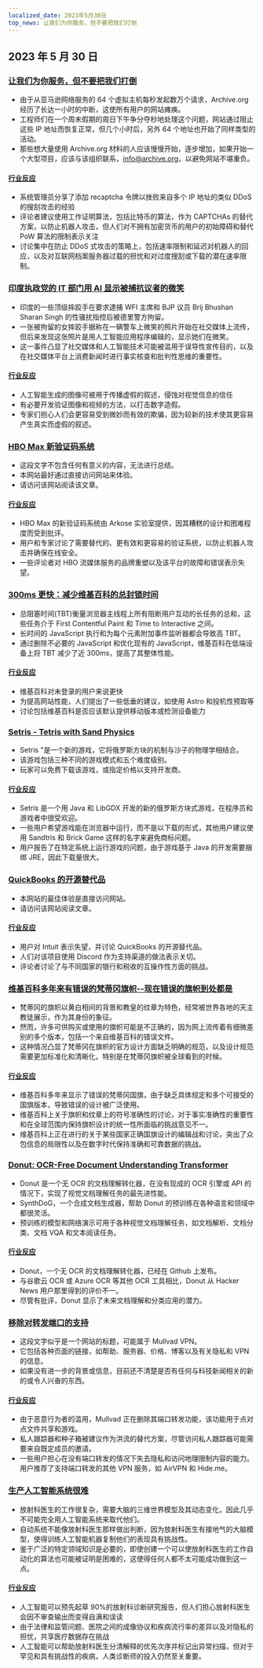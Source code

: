 ```yaml
---
localized_date: 2023年5月30日
top_news: 让我们为你服务，但不要把我们打倒
---
```


## 2023 年 5 月 30 日

### [让我们为你服务，但不要把我们打倒](https://blog.archive.org/2023/05/29/let-us-serve-you-but-dont-bring-us-down/)

- 由于从亚马逊网络服务的 64 个虚拟主机每秒发起数万个请求，Archive.org 经历了长达一小时的中断，这使所有用户的网站瘫痪。
- 工程师们在一个周末假期的周日下午争分夺秒地处理这个问题，网站通过阻止这些 IP 地址而恢复正常，但几个小时后，另外 64 个地址也开始了同样类型的活动。
- 那些想大量使用 Archive.org 材料的人应该慢慢开始，逐步增加，如果开始一个大型项目，应该与该组织联系，info@archive.org，以避免网站不堪重负。

#### [行业反应](http://news.ycombinator.com/item?id=36110527)

- 系统管理员分享了添加 recaptcha 令牌以挫败来自多个 IP 地址的类似 DDoS 的搜刮攻击的经验
- 评论者建议使用工作证明算法，包括比特币的算法，作为 CAPTCHAs 的替代方案，以防止机器人攻击，但人们对不拥有加密货币的用户的初始障碍和替代 PoW 算法的限制表示关注
- 讨论集中在防止 DDoS 式攻击的策略上，包括速率限制和延迟对机器人的回应，以及对互联网档案服务器过载的担忧和对过度搜刮或下载的潜在速率限制。

### [印度执政党的 IT 部门用 AI 显示被捕抗议者的微笑](https://www.altnews.in/wrestlers-detained-in-delhi-ai-image-of-smiling-vinesh-sangeeta-phogat-viral/)

- 印度的一些顶级摔跤手在要求逮捕 WFI 主席和 BJP 议员 Brij Bhushan Sharan Singh 的性骚扰指控后被德里警方拘留。
- 一张被拘留的女摔跤手据称在一辆警车上微笑的照片开始在社交媒体上流传，但后来发现这张照片是用人工智能应用程序编辑的，显示她们在微笑。
- 这一事件凸显了社交媒体和人工智能技术可能被滥用于误导性宣传目的，以及在社交媒体平台上消费新闻时进行事实核查和批判性思维的重要性。

#### [行业反应](http://news.ycombinator.com/item?id=36113551)

- 人工智能生成的图像可被用于传播虚假的叙述，侵蚀对视觉信息的信任
- 有必要开发验证图像和视频的方法，以打击数字造假。
- 专家们担心人们会更容易受到微妙而有效的欺骗，因为较新的技术使其更容易产生真实而虚假的叙述。

### [HBO Max 新验证码系统](https://twitter.com/wondermeg_/status/1662454909353033730)

- 这段文字不包含任何有意义的内容，无法进行总结。
- 本网站最好通过直接访问网站来体验。
- 请访问该网站阅读该文章。

#### [行业反应](http://news.ycombinator.com/item?id=36118707)

- HBO Max 的新验证码系统由 Arkose 实验室提供，因其糟糕的设计和困难程度而受到批评。
- 用户和专家讨论了需要替代的、更有效和更容易的验证系统，以防止机器人攻击并确保在线安全。
- 一些评论者对 HBO 流媒体服务的品牌重塑以及该平台的故障和错误表示失望。

### [300ms 更快：减少维基百科的总封锁时间](https://www.nray.dev/blog/300ms-faster-reducing-wikipedias-total-blocking-time/)

- 总阻塞时间(TBT)衡量浏览器主线程上所有阻断用户互动的长任务的总和，这些任务介于 First Contentful Paint 和 Time to Interactive 之间。
- 长时间的 JavaScript 执行和为每个元素附加事件监听器都会导致高 TBT。
- 通过删除不必要的 JavaScript 和优化现有的 JavaScript，维基百科在低端设备上将 TBT 减少了近 300ms，提高了其整体性能。

#### [行业反应](http://news.ycombinator.com/item?id=36113430)

- 维基百科对未登录的用户来说更快
- 为提高网站性能，人们提出了一些低垂的建议，如使用 Astro 和投机性预取等
- 讨论包括维基百科是否应该默认提供移动版本或检测设备能力

### [Setris - Tetris with Sand Physics](https://mslivo.itch.io/setris)

- Setris "是一个新的游戏，它将俄罗斯方块的机制与沙子的物理学相结合。
- 该游戏包括三种不同的游戏模式和五个难度级别。
- 玩家可以免费下载该游戏，或指定价格以支持开发商。

#### [行业反应](http://news.ycombinator.com/item?id=36118470)

- Setris 是一个用 Java 和 LibGDX 开发的新的俄罗斯方块式游戏，在程序员和游戏者中很受欢迎。
- 一些用户希望游戏能在浏览器中运行，而不是以下载的形式，其他用户建议使用 Sandtris 和 Brick Game 这样的名字来避免商标问题。
- 用户报告了在特定系统上运行游戏的问题，由于游戏基于 Java 的开发需要捆绑 JRE，因此下载量很大。

### [QuickBooks 的开源替代品](https://bigcapital.ly)

- 本网站的最佳体验是直接访问网站。
- 请访问该网站阅读文章。

#### [行业反应](http://news.ycombinator.com/item?id=36118990)

- 用户对 Intuit 表示失望，并讨论 QuickBooks 的开源替代品。
- 人们对该项目使用 Discord 作为支持渠道的做法表示关切。
- 评论者讨论了与不同国家的银行和税收的互操作性方面的挑战。

### [维基百科多年来有错误的梵蒂冈旗帜--现在错误的旗帜到处都是](https://www.catholicnewsagency.com/news/254032/wikipedia-had-the-wrong-vatican-city-flag-for-years-now-incorrect-flags-are-everywhere)

- 梵蒂冈的旗帜以黄白相间的背景和教皇的纹章为特色，经常被世界各地的天主教徒展示，作为其身份的象征。
- 然而，许多可供购买或使用的旗帜可能是不正确的，因为网上流传着有细微差别的多个版本，包括一个来自维基百科的错误文件。
- 这种情况凸显了梵蒂冈在旗帜的官方设计方面缺乏明确的规范，以及设计规范需要更加标准化和清晰化，特别是在梵蒂冈旗帜被全球看到的时候。

#### [行业反应](http://news.ycombinator.com/item?id=36114896)

- 维基百科多年来显示了错误的梵蒂冈国旗，由于缺乏具体规定和多个可接受的国旗版本，导致错误的设计被广泛使用。
- 维基百科上关于旗帜和纹章上的符号准确性的讨论，对于事实准确性的重要性和在全球范围内保持旗帜设计的统一性所面临的挑战意见不一。
- 维基百科上正在进行的关于某些国家正确国旗设计的编辑战和讨论，突出了众包信息的局限性以及在数字时代保持准确和可靠数据的挑战。

### [Donut: OCR-Free Document Understanding Transformer](https://github.com/clovaai/donut)

- Donut 是一个无 OCR 的文档理解转化器，在没有现成的 OCR 引擎或 API 的情况下，实现了视觉文档理解任务的最先进性能。
- SynthDoG，一个合成文档生成器，帮助 Donut 的预训练在各种语言和领域中都很灵活。
- 预训练的模型和网络演示可用于各种视觉文档理解任务，如文档解析、文档分类、文档 VQA 和文本阅读任务。

#### [行业反应](http://news.ycombinator.com/item?id=36111878)

- Donut，一个无 OCR 的文档理解转化器，已经在 Github 上发布。
- 与谷歌云 OCR 或 Azure OCR 等其他 OCR 工具相比，Donut 从 Hacker News 用户那里得到的评价不一。
- 尽管有批评，Donut 显示了未来文档理解和分类应用的潜力。

### [移除对转发端口的支持](https://mullvad.net/en/blog/2023/5/29/removing-the-support-for-forwarded-ports/)

- 这段文字似乎是一个网站的标题，可能属于 Mullvad VPN。
- 它包括各种页面的链接，如帮助、服务器、价格、博客以及有关隐私和 VPN 的信息。
- 如果没有进一步的背景或信息，目前还不清楚是否有任何与科技新闻相关的新的或令人兴奋的东西。

#### [行业反应](http://news.ycombinator.com/item?id=36113215)

- 由于恶意行为者的滥用，Mullvad 正在删除其端口转发功能，该功能用于点对点文件共享和游戏。
- 私人跟踪器和种子箱被建议作为洪流的替代方案，尽管访问私人跟踪器可能需要来自既定成员的邀请。
- 一些用户担心在没有端口转发的情况下失去隐私和访问地理限制内容的能力。用户推荐了支持端口转发的其他 VPN 服务，如 AirVPN 和 Hide.me。

### [生产人工智能系统很难](https://methexis.substack.com/p/production-ai-systems-are-really)

- 放射科医生的工作很复杂，需要大脑的三维世界模型及其动态变化，因此几乎不可能完全用人工智能系统来取代他们。
- 自动系统不能像放射科医生那样做出判断，因为放射科医生有接地气的大脑模型，使得训练人工智能机器复制他们的表现具有挑战性。
- 鉴于广泛的特定领域知识是必要的，即使创建一个可以使放射科医生的工作自动化的算法也可能被证明是困难的，这使得任何人都不太可能成功做到这一点。

#### [行业反应](http://news.ycombinator.com/item?id=36111596)

- 人工智能可以预先起草 90%的放射科诊断研究报告，但人们担心放射科医生会因不审查输出而变得自满和误读
- 由于法律和监管问题、医院之间的成像协议和疾病流行率的差异以及对隐私的担忧，共享医疗数据存在挑战
- 人工智能可以帮助放射科医生分清解释的优先次序并标记出异常扫描，但对于罕见和具有挑战性的疾病，人类诊断师的投入仍然至关重要。
